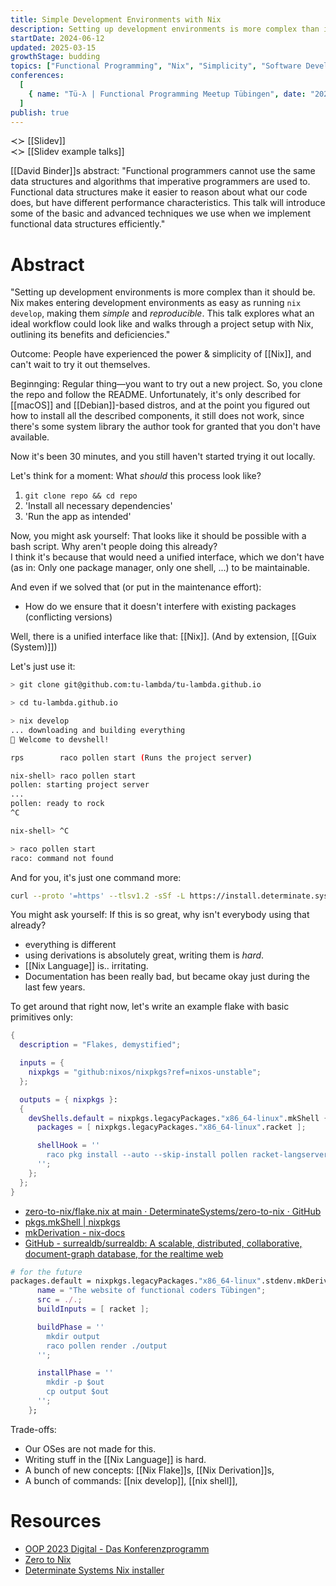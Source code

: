 ```yaml
---
title: Simple Development Environments with Nix
description: Setting up development environments is more complex than it should be. Nix makes entering development environments as easy as running nix develop, making them simple and reproducible. This talk explores what an ideal workflow could look like and walks through a project setup with Nix, outlining its benefits and deficiencies.
startDate: 2024-06-12
updated: 2025-03-15
growthStage: budding
topics: ["Functional Programming", "Nix", "Simplicity", "Software Development"]
conferences:
  [
    { name: "Tü-λ | Functional Programming Meetup Tübingen", date: "2024-08-28", location: "itdesign" },
  ]
publish: true
---
```


≺≻ [[Slidev]]  
≺≻ [[Slidev example talks]]  

[[David Binder]]s abstract:
"Functional programmers cannot use the same data structures and algorithms that imperative programmers are used to. Functional data structures make it easier to reason about what our code does, but have different performance characteristics. This talk will introduce some of the basic and advanced techniques we use when we implement functional data structures efficiently."

# Abstract

"Setting up development environments is more complex than it should be.
Nix makes entering development environments as easy as running `nix develop`, making them _simple_ and _reproducible_. This talk explores what an ideal workflow could look like and walks through a project setup with Nix, outlining its benefits and deficiencies."

Outcome:
People have experienced the power & simplicity of [[Nix]], and can't wait to try it out themselves.

Beginnging:
Regular thing—you want to try out a new project. So, you clone the repo and follow the README. Unfortunately, it's only described for [[macOS]] and [[Debian]]-based distros, and at the point you figured out how to install all the described components, it still does not work, since there's some system library the author took for granted that you don't have available.

Now it's been 30 minutes, and you still haven't started trying it out locally.

Let's think for a moment: What _should_ this process look like?

1. `git clone repo && cd repo`
2. 'Install all necessary dependencies'
3. 'Run the app as intended'

Now, you might ask yourself: That looks like it should be possible with a bash script. Why aren't people doing this already?  
I think it's because that would need a unified interface, which we don't have (as in: Only one package manager, only one shell, ...) to be maintainable.

And even if we solved that (or put in the maintenance effort):
- How do we ensure that it doesn't interfere with existing packages (conflicting versions)

Well, there is a unified interface like that: [[Nix]]. (And by extension, [[Guix (System)]])

Let's just use it:

```bash
> git clone git@github.com:tu-lambda/tu-lambda.github.io

> cd tu-lambda.github.io

> nix develop
... downloading and building everything
🔨 Welcome to devshell!

rps        raco pollen start (Runs the project server)

nix-shell> raco pollen start
pollen: starting project server
...
pollen: ready to rock
^C

nix-shell> ^C

> raco pollen start
raco: command not found
```

And for you, it's just one command more:

```bash
curl --proto '=https' --tlsv1.2 -sSf -L https://install.determinate.systems/nix | sh -s -- install
```

You might ask yourself: If this is so great, why isn't everybody using that already?
- everything is different
- using derivations is absolutely great, writing them is _hard_.
- [[Nix Language]] is.. irritating.
- Documentation has been really bad, but became okay just during the last few years.

To get around that right now, let's write an example flake with basic primitives only:

```nix
{
  description = "Flakes, demystified";

  inputs = {
    nixpkgs = "github:nixos/nixpkgs?ref=nixos-unstable";
  };

  outputs = { nixpkgs }:
  {
    devShells.default = nixpkgs.legacyPackages."x86_64-linux".mkShell {
      packages = [ nixpkgs.legacyPackages."x86_64-linux".racket ];

      shellHook = ''
        raco pkg install --auto --skip-install pollen racket-langserver string-interpolation
      '';
    };
  };
}
```

- [zero-to-nix/flake.nix at main · DeterminateSystems/zero-to-nix · GitHub](https://github.com/DeterminateSystems/zero-to-nix/blob/main/flake.nix)
- [pkgs.mkShell | nixpkgs](https://ryantm.github.io/nixpkgs/builders/special/mkshell/)
- [mkDerivation - nix-docs](https://blog.ielliott.io/nix-docs/mkDerivation.html)
- [GitHub - surrealdb/surrealdb: A scalable, distributed, collaborative, document-graph database, for the realtime web](https://github.com/surrealdb/surrealdb/tree/main)

```nix
# for the future
packages.default = nixpkgs.legacyPackages."x86_64-linux".stdenv.mkDerivation {
      name = "The website of functional coders Tübingen";
      src = ./.;
      buildInputs = [ racket ];

      buildPhase = ''
        mkdir output
        raco pollen render ./output
      '';

      installPhase = ''
        mkdir -p $out
        cp output $out
      '';
    };
```

Trade-offs:
- Our OSes are not made for this.
- Writing stuff in the [[Nix Language]] is hard.
- A bunch of new concepts: [[Nix Flake]]s, [[Nix Derivation]]s,
- A bunch of commands: [[nix develop]], [[nix shell]],

# Resources

- [OOP 2023 Digital - Das Konferenzprogramm](https://www.oop-konferenz.de/oop-2023/programm/konferenzprogramm#item-5209)
- [Zero to Nix](https://zero-to-nix.com/)
- [Determinate Systems Nix installer](https://install.determinate.systems/)
